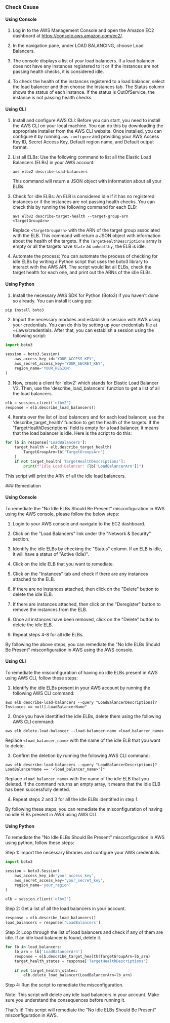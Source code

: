 

<Tabs><Tab title='Cause'>
### Check Cause

#### Using Console

1. Log in to the AWS Management Console and open the Amazon EC2 dashboard at https://console.aws.amazon.com/ec2/.

2. In the navigation pane, under LOAD BALANCING, choose Load Balancers.

3. The console displays a list of your load balancers. If a load balancer does not have any instances registered to it or if the instances are not passing health checks, it is considered idle.

4. To check the health of the instances registered to a load balancer, select the load balancer and then choose the Instances tab. The Status column shows the status of each instance. If the status is OutOfService, the instance is not passing health checks.

#### Using CLI

1. Install and configure AWS CLI: Before you can start, you need to install the AWS CLI on your local machine. You can do this by downloading the appropriate installer from the AWS CLI website. Once installed, you can configure it by running `aws configure` and providing your AWS Access Key ID, Secret Access Key, Default region name, and Default output format.

2. List all ELBs: Use the following command to list all the Elastic Load Balancers (ELBs) in your AWS account:

   ```
   aws elbv2 describe-load-balancers
   ```

   This command will return a JSON object with information about all your ELBs.

3. Check for idle ELBs: An ELB is considered idle if it has no registered instances or if the instances are not passing health checks. You can check this by running the following command for each ELB:

   ```
   aws elbv2 describe-target-health --target-group-arn <TargetGroupArn>
   ```

   Replace `<TargetGroupArn>` with the ARN of the target group associated with the ELB. This command will return a JSON object with information about the health of the targets. If the `TargetHealthDescriptions` array is empty or all the targets have `State` as `unhealthy`, the ELB is idle.

4. Automate the process: You can automate the process of checking for idle ELBs by writing a Python script that uses the boto3 library to interact with the AWS API. The script would list all ELBs, check the target health for each one, and print out the ARNs of the idle ELBs.

#### Using Python

1. Install the necessary AWS SDK for Python (Boto3) if you haven't done so already. You can install it using pip:
```python
pip install boto3
```

2. Import the necessary modules and establish a session with AWS using your credentials. You can do this by setting up your credentials file at ~/.aws/credentials. After that, you can establish a session using the following script:
```python
import boto3

session = boto3.Session(
    aws_access_key_id='YOUR_ACCESS_KEY',
    aws_secret_access_key='YOUR_SECRET_KEY',
    region_name='YOUR_REGION'
)
```

3. Now, create a client for 'elbv2' which stands for Elastic Load Balancer V2. Then, use the 'describe_load_balancers' function to get a list of all the load balancers. 
```python
elb = session.client('elbv2')
response = elb.describe_load_balancers()
```

4. Iterate over the list of load balancers and for each load balancer, use the 'describe_target_health' function to get the health of the targets. If the 'TargetHealthDescriptions' field is empty for a load balancer, it means that the load balancer is idle. Here is the script to do this:
```python
for lb in response['LoadBalancers']:
    target_health = elb.describe_target_health(
        TargetGroupArn=lb['TargetGroupsArn']
    )
    if not target_health['TargetHealthDescriptions']:
        print(f"Idle Load Balancer: {lb['LoadBalancerArn']}")
```
This script will print the ARN of all the idle load balancers.

</Tab>

<Tab title='Remediation'>
### Remediation

#### Using Console

To remediate the "No Idle ELBs Should Be Present" misconfiguration in AWS using the AWS console, please follow the below steps:

1. Login to your AWS console and navigate to the EC2 dashboard.

2. Click on the "Load Balancers" link under the "Network & Security" section.

3. Identify the idle ELBs by checking the "Status" column. If an ELB is idle, it will have a status of "Active (Idle)".

4. Click on the idle ELB that you want to remediate.

5. Click on the "Instances" tab and check if there are any instances attached to the ELB.

6. If there are no instances attached, then click on the "Delete" button to delete the idle ELB.

7. If there are instances attached, then click on the "Deregister" button to remove the instances from the ELB.

8. Once all instances have been removed, click on the "Delete" button to delete the idle ELB.

9. Repeat steps 4-8 for all idle ELBs.

By following the above steps, you can remediate the "No Idle ELBs Should Be Present" misconfiguration in AWS using the AWS console.

#### Using CLI

To remediate the misconfiguration of having no idle ELBs present in AWS using AWS CLI, follow these steps:

1. Identify the idle ELBs present in your AWS account by running the following AWS CLI command:
```
aws elb describe-load-balancers --query "LoadBalancerDescriptions[?Instances == null].LoadBalancerName"
```

2. Once you have identified the idle ELBs, delete them using the following AWS CLI command:
```
aws elb delete-load-balancer --load-balancer-name <load_balancer_name>
```
Replace `<load_balancer_name>` with the name of the idle ELB that you want to delete.

3. Confirm the deletion by running the following AWS CLI command:
```
aws elb describe-load-balancers --query "LoadBalancerDescriptions[?LoadBalancerName == '<load_balancer_name>']"
```
Replace `<load_balancer_name>` with the name of the idle ELB that you deleted. If the command returns an empty array, it means that the idle ELB has been successfully deleted.

4. Repeat steps 2 and 3 for all the idle ELBs identified in step 1.

By following these steps, you can remediate the misconfiguration of having no idle ELBs present in AWS using AWS CLI.

#### Using Python

To remediate the "No Idle ELBs Should Be Present" misconfiguration in AWS using python, follow these steps:

Step 1: Import the necessary libraries and configure your AWS credentials.

```python
import boto3

session = boto3.Session(
    aws_access_key_id='your_access_key',
    aws_secret_access_key='your_secret_key',
    region_name='your_region'
)

elb = session.client('elbv2')
```

Step 2: Get a list of all the load balancers in your account.

```python
response = elb.describe_load_balancers()
load_balancers = response['LoadBalancers']
```

Step 3: Loop through the list of load balancers and check if any of them are idle. If an idle load balancer is found, delete it.

```python
for lb in load_balancers:
    lb_arn = lb['LoadBalancerArn']
    response = elb.describe_target_health(TargetGroupArn=lb_arn)
    target_health_states = response['TargetHealthDescriptions']
    
    if not target_health_states:
        elb.delete_load_balancer(LoadBalancerArn=lb_arn)
```

Step 4: Run the script to remediate the misconfiguration.

Note: This script will delete any idle load balancers in your account. Make sure you understand the consequences before running it.

That's it! This script will remediate the "No Idle ELBs Should Be Present" misconfiguration in AWS.


</Tab>
</Tabs>